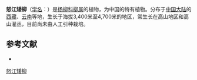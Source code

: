 {{Speciesbox
| name = 怒江矮柳
| status = 
| status_system = 
| image =
| genus = Salix
| species = coggygria
| authority = Hand.-Mazz.
}}

'''怒江矮柳'''（[[学名|学名]]：{{lang|la|''Salix coggygria''}}）是[[杨柳科|杨柳科]][[柳属|柳属]]的植物，为中国的特有植物。分布于[[中国大陆|中国大陆]]的[[西藏|西藏]]、[[云南|云南]]等地，生长于海拔3,400米至4,700米的地区，常生长在高山地区和高山灌丛，目前尚未由人工引种栽培。

== 参考文献 ==
<div class="references-small">
* {{cite web| url =http://www.bioinfo.cn/db05/KmzwSpecies.php?action=view&id=20457| title =怒江矮柳| work =《中国高等植物数据库全库》| publisher =中国科学院微生物研究所| author =昆明植物研究所| accessdate =2009-02-25| deadurl =yes| archiveurl =https://web.archive.org/web/20160305001646/http://www.bioinfo.cn/db05/KmzwSpecies.php?action=view&id=20457| archivedate =2016-03-05}}
</div>
{{Taxonbar|from=Q11072530}}

[[Category:柳属|怒江矮柳]]


{{植物小作品}}